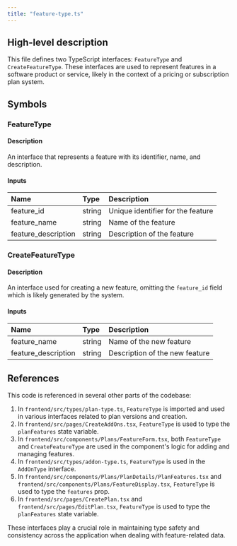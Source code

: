 ```yaml
---
title: "feature-type.ts"
---
```


## High-level description
This file defines two TypeScript interfaces: `FeatureType` and `CreateFeatureType`. These interfaces are used to represent features in a software product or service, likely in the context of a pricing or subscription plan system.

## Symbols

### FeatureType
#### Description
An interface that represents a feature with its identifier, name, and description.

#### Inputs
| Name | Type | Description |
|:-----|:-----|:------------|
| feature_id | string | Unique identifier for the feature |
| feature_name | string | Name of the feature |
| feature_description | string | Description of the feature |

### CreateFeatureType
#### Description
An interface used for creating a new feature, omitting the `feature_id` field which is likely generated by the system.

#### Inputs
| Name | Type | Description |
|:-----|:-----|:------------|
| feature_name | string | Name of the new feature |
| feature_description | string | Description of the new feature |

## References
This code is referenced in several other parts of the codebase:

1. In `frontend/src/types/plan-type.ts`, `FeatureType` is imported and used in various interfaces related to plan versions and creation.
2. In `frontend/src/pages/CreateAddOns.tsx`, `FeatureType` is used to type the `planFeatures` state variable.
3. In `frontend/src/components/Plans/FeatureForm.tsx`, both `FeatureType` and `CreateFeatureType` are used in the component's logic for adding and managing features.
4. In `frontend/src/types/addon-type.ts`, `FeatureType` is used in the `AddOnType` interface.
5. In `frontend/src/components/Plans/PlanDetails/PlanFeatures.tsx` and `frontend/src/components/Plans/FeatureDisplay.tsx`, `FeatureType` is used to type the `features` prop.
6. In `frontend/src/pages/CreatePlan.tsx` and `frontend/src/pages/EditPlan.tsx`, `FeatureType` is used to type the `planFeatures` state variable.

These interfaces play a crucial role in maintaining type safety and consistency across the application when dealing with feature-related data.